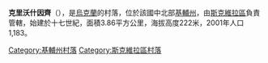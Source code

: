 {{coord|49|44|37|N|29|29|36|E|scale:30000|display=title}}

'''克里沃什因齊'''（{{lang-uk|Кривошиїнці}}），是[[烏克蘭|烏克蘭]]的村落，位於該國中北部[[基輔州|基輔州]]，由[[斯克維拉區|斯克維拉區]]負責管轄，始建於十七世紀，面積3.86平方公里，海拔高度222米，2001年人口1,183。

{{DEFAULTSORT:Кривошиїнці}}
[[Category:基輔州村落|Category:基輔州村落]]
[[Category:斯克維拉區村落|Category:斯克維拉區村落]]


{{Kiev-geo-stub}}